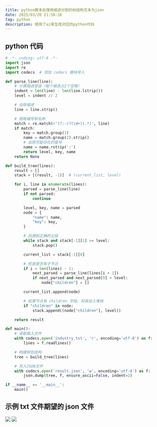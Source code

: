 ```yaml
---
title: python脚本处理用缩进分割的树结构文本为json
date: 2025/03/26 21:58:16
tag: python
description: 使用了ai来生成对应的python代码
---
```


## python 代码

```python
# -*- coding: utf-8 -*-
import json
import re
import codecs  # 添加 codecs 模块导入

def parse_line(line):
    # 计算缩进层级（每个缩进占2个空格）
    indent = len(line) - len(line.lstrip())
    level = indent // 2

    # 去除缩进
    line = line.strip()

    # 提取编号和名称
    match = re.match(r'(?:-)?(\d+)(.*)', line)
    if match:
        key = match.group(1)
        name = match.group(2).strip()
        # 去除可能存在的冒号
        name = name.rstrip(':')
        return level, key, name
    return None

def build_tree(lines):
    result = []
    stack = [(result, -1)]  # (current_list, level)

    for i, line in enumerate(lines):
        parsed = parse_line(line)
        if not parsed:
            continue

        level, key, name = parsed
        node = {
            "name": name,
            "key": key,
        }

        # 回溯到正确的父级
        while stack and stack[-1][1] >= level:
            stack.pop()

        current_list = stack[-1][0]

        # 检查是否有子节点
        if i < len(lines) - 1:
            next_parsed = parse_line(lines[i + 1])
            if next_parsed and next_parsed[0] > level:
                node["children"] = []

        current_list.append(node)

        # 如果节点有 children 字段，将其加入堆栈
        if "children" in node:
            stack.append((node["children"], level))

    return result

def main():
    # 读取输入文件
    with codecs.open('industry.txt', 'r', encoding='utf-8') as f:
        lines = f.readlines()

    # 构建树形结构
    tree = build_tree(lines)

    # 写入JSON文件
    with codecs.open('result.json', 'w', encoding='utf-8') as f:
        json.dump(tree, f, ensure_ascii=False, indent=2)

if __name__ == '__main__':
    main()
```

## 示例 txt 文件期望的 json 文件

![](http://116.198.244.73:9000/images/20250326215954.png)
![](http://116.198.244.73:9000/images/20250326215929.png)
